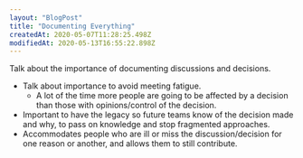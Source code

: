 ```yaml
---
layout: "BlogPost"
title: "Documenting Everything"
createdAt: 2020-05-07T11:28:25.498Z
modifiedAt: 2020-05-13T16:55:22.898Z
---
```


Talk about the importance of documenting discussions and decisions.

- Talk about importance to avoid meeting fatigue.
  - A lot of the time more people are going to be affected by a decision than those with opinions/control of the decision.
- Important to have the legacy so future teams know of the decision made and why, to pass on knowledge and stop fragmented approaches.
- Accommodates people who are ill or miss the discussion/decision for one reason or another, and allows them to still contribute.
